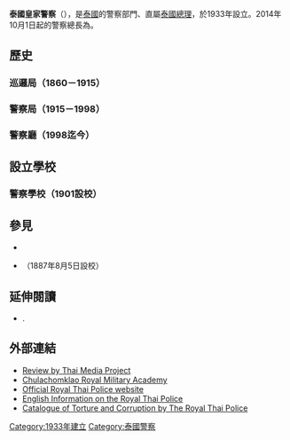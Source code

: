 {{expand|time=2014-09-29T12:17:55+00:00}}

{{request translation}}
{{Infobox Government agency
|agency_name     = 泰國皇家警察
|nativename      = ตำรวจแห่งชาติ
|nativename_a    = 
|logo            = Coat of Arms of Siam (Royal Thai Police).svg
|logo_width      = 
|logo_caption    = 盾形紋章（帽徽）
|seal            = Emblem of Royal Thai Police.png
|seal_width      = 175 px
|seal_caption    = 公章
|picture         = 
|picture_width   = 
|picture_caption = 
|formed          = 1933年
|date1           = 1998
|date1_name      = Renamed to The National Police Headquarters of Thailand
|preceding1      =
|preceding2      =
|dissolved       =
|superseding     =
|jurisdiction    = {{flag|Thailand}}
|headquarters    = {{THA}}[[曼谷|曼谷]]
|employees       = 
|budget          = 62,510,611,700 baht (2008)
|chief1_name     = Police General 宋永[[Somyot_Poompanmoung|Somyot Poompanmoung]]<ref>{{cite news|last1=Ngamkham|first1=Wassayos|title=Pol Gen Somyot chosen as new police chief|url=http://www.bangkokpost.com/news/local/427747/pol-gen-somyot-chosen-as-new-chief-of-royal-thai-police|accessdate=3 Apr 2015|work=Bangkok Post|date=2014-08-20}}</ref>
|chief1_position = Commissioner-General of the Royal Thai Police
|chief2_name     = Police General Dr [[Pongsapat_Pongcharoen|Pongsapat Pongcharoen]]
|chief2_position = Deputy Commissioner-General of the Royal Thai Police
|chief3_name     = Police General [[Aek_Angsananont|Aek Angsananont]]
|chief3_position = Deputy Commissioner-General of the Royal Thai Police
|child1_agency   = 
|website         = [http://www.royalthaipolice.go.th/ Royalthaipolice.go.th]
|footnotes       =
}}

'''泰國皇家警察'''（{{lang-th|สำนักงานตำรวจแห่งชาติ}}），是[[泰國|泰國]]的警察部門、直屬[[泰國總理|泰國總理]]，於1933年設立。2014年10月1日起的警察總長為{{Link-en|宋永·彭潘孟|Somyot Poompanmoung}}。

== 歷史 ==
===巡邏局（1860－1915）===

===警察局（1915－1998）===

===警察廳（1998迄今）===

== 設立學校 ==
===警察學校（1901設校）===

==參見==
*{{Link-en|宋永·彭潘孟|Somyot Poompanmoung}}
*{{Link-en|朱拉隆功皇家軍事學院|Chulachomklao Royal Military Academy}}（1887年8月5日設校）

==延伸閱讀==
{{Refbegin}}
*{{Citation | last = [[Win_Lyovarin|Lyovarin]] | first = Win  | coauthors = translated by Prisna Boonsinsukh | year = 2003  | title = Democracy, Shaken and Stirred 
 | publisher = Bangkok?   | isbn = 978-974-91296-9-2}}.
 {{Refend}}

== 外部連結 ==
{{Commons category|Police of Thailand}}
*[http://2bangkok.com/2bangkok-thaimediaproject-DemocracyShakenandStirred.shtml Review by Thai Media Project] {{Wayback|url=http://2bangkok.com/2bangkok-thaimediaproject-DemocracyShakenandStirred.shtml |date=20120118195403 }}
*[http://www.crma.ac.th/English/ Chulachomklao Royal Military Academy] {{Wayback|url=http://www.crma.ac.th/English/ |date=20140329000557 }}
*[http://www.police.go.th Official Royal Thai Police website] {{Wayback|url=http://www.police.go.th/ |date=20080905231308 }} {{th icon}}
*[http://www.nationreligionking.com English Information on the Royal Thai Police] {{Wayback|url=http://www.nationreligionking.com/ |date=20200222133648 }}
*[https://web.archive.org/web/20031008232942/http://www.article2.org/pdf/v02n03.pdf   Catalogue of Torture and Corruption by The Royal Thai Police]

[[Category:1933年建立|Category:1933年建立]]
[[Category:泰國警察|Category:泰國警察]]